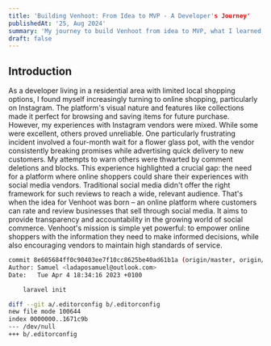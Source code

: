 ```yaml
---
title: 'Building Venhoot: From Idea to MVP - A Developer's Journey'
publishedAt: '25, Aug 2024'
summary: 'My journey to build Venhoot from idea to MVP, what I learned, challenges I faced, and how I overcame them.'
draft: false
---
```


## Introduction

As a developer living in a residential area with limited local shopping options,
I found myself increasingly turning to online shopping, particularly on Instagram. 
The platform's visual nature and features like collections made it perfect for browsing and saving items for future purchase.
However, my experiences with Instagram vendors were mixed. While some were excellent, others proved unreliable. 
One particularly frustrating incident involved a four-month wait for a flower glass pot, with the vendor consistently breaking promises while advertising quick delivery to new customers. My attempts to warn others were thwarted by comment deletions and blocks.
This experience highlighted a crucial gap: the need for a platform where online shoppers could share their experiences with social media vendors. Traditional social media didn't offer the right framework for such reviews to reach a wide, relevant audience.
That's when the idea for Venhoot was born – an online platform where customers can rate and review businesses that sell through social media. It aims to provide transparency and accountability in the growing world of social commerce.
Venhoot's mission is simple yet powerful: to empower online shoppers with the information they need to make informed decisions, while also encouraging vendors to maintain high standards of service.


```bash
commit 8e605684ff0c90403ee7f10cc8625be40ad61b1a (origin/master, origin/HEAD, master)
Author: Samuel <ladaposamuel@outlook.com>
Date:   Tue Apr 4 18:34:16 2023 +0100

    laravel init

diff --git a/.editorconfig b/.editorconfig
new file mode 100644
index 0000000..1671c9b
--- /dev/null
+++ b/.editorconfig
```
